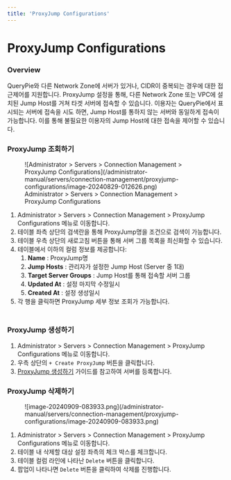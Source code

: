 ```yaml
---
title: 'ProxyJump Configurations'
---
```


# ProxyJump Configurations

### Overview

QueryPie와 다른 Network Zone에 서버가 있거나, CIDR이 중복되는 경우에 대한 접근제어를 지원합니다. ProxyJump 설정을 통해, 다른 Network Zone 또는 VPC에 설치된 Jump Host를 거쳐 타겟 서버에 접속할 수 있습니다. 이용자는 QueryPie에서 표시되는 서버에 접속을 시도 하면, Jump Host를 통하지 않는 서버와 동일하게 접속이 가능합니다. 이를 통해 불필요한 이용자의 Jump Host에 대한 접속을 제어할 수 있습니다.


### ProxyJump 조회하기

<figure data-layout="center" data-align="center">
![Administrator &gt; Servers &gt; Connection Management &gt; ProxyJump Configurations](/administrator-manual/servers/connection-management/proxyjump-configurations/image-20240829-012626.png)
<figcaption>
Administrator &gt; Servers &gt; Connection Management &gt; ProxyJump Configurations
</figcaption>
</figure>

1. Administrator &gt; Servers &gt; Connection Management &gt; ProxyJump Configurations 메뉴로 이동합니다.
2. 테이블 좌측 상단의 검색란을 통해 ProxyJump명을 조건으로 검색이 가능합니다.
3. 테이블 우측 상단의 새로고침 버튼을 통해 서버 그룹 목록을 최신화할 수 있습니다.
4. 테이블에서 이하의 컬럼 정보를 제공합니다:
    1.  **Name**  : ProxyJump명
    2.  **Jump Hosts**  : 관리자가 설정한 Jump Host (Server 중 1대)
    3.  **Target Server Groups**  : Jump Host를 통해 접속할 서버 그룹
    4.  **Updated At** : 설정 마지막 수정일시
    5.  **Created At**  : 설정 생성일시
5. 각 행을 클릭하면 ProxyJump 세부 정보 조회가 가능합니다.

### <br/>ProxyJump 생성하기

1. Administrator &gt; Servers &gt; Connection Management &gt; ProxyJump Configurations 메뉴로 이동합니다.
2. 우측 상단의 `+ Create ProxyJump` 버튼을 클릭합니다.
3. [ProxyJump 생성하기](proxyjump-configurations/creating-proxyjump) 가이드를 참고하여 서버를 등록합니다.


### ProxyJump 삭제하기

<figure data-layout="center" data-align="center">
![image-20240909-083933.png](/administrator-manual/servers/connection-management/proxyjump-configurations/image-20240909-083933.png)
</figure>

1. Administrator &gt; Servers &gt; Connection Management &gt; ProxyJump Configurations 메뉴로 이동합니다.
2. 테이블 내 삭제할 대상 설정 좌측의 체크 박스를 체크합니다.
3. 테이블 컬럼 라인에 나타난 `Delete` 버튼을 클릭합니다.
4. 팝업이 나타나면 `Delete` 버튼을 클릭하여 삭제를 진행합니다.
